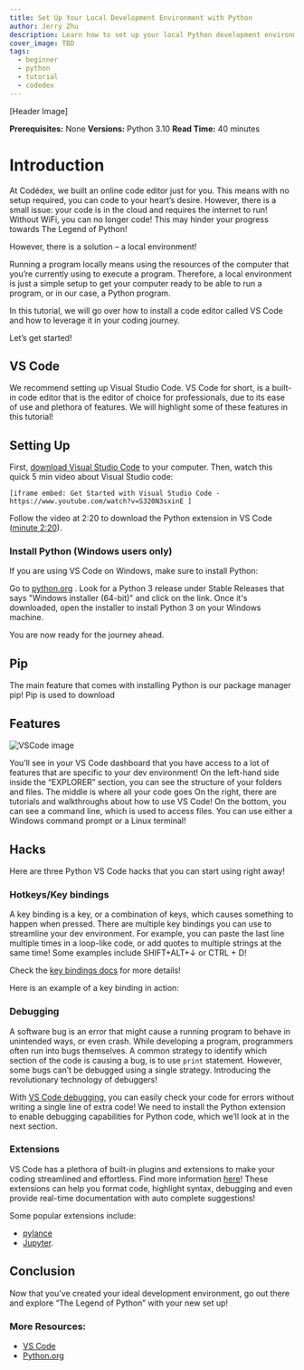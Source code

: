 ```yaml
---
title: Set Up Your Local Development Environment with Python
author: Jerry Zhu
description: Learn how to set up your local Python development environment with VS Code. 
cover_image: TBD
tags: 
  - beginner
  - python
  - tutorial
  - codedex
---
```


[Header Image]

**Prerequisites:** None
**Versions:** Python 3.10
**Read Time:** 40 minutes

# Introduction

At Codédex, we built an online code editor just for you. This means with no setup required, you can code to your heart’s desire. However, there is a small issue: your code is in the cloud and requires the internet to run! Without WiFi, you can no longer code! This may hinder your progress towards The Legend of Python! 

However, there is a solution – a local environment! 

Running a program locally means using the resources of the computer that you’re currently using to execute a program. Therefore, a local environment is just a simple setup to get your computer ready to be able to run a program, or in our case, a Python program.  

In this tutorial, we will go over how to install a code editor called VS Code and how to leverage it in your coding journey. 

Let’s get started!

## VS Code

We recommend setting up Visual Studio Code. VS Code for short, is a built-in code editor that is the editor of choice for professionals, due to its ease of use and plethora of features. We will highlight some of these features in this tutorial! 

## Setting Up

First, [download Visual Studio Code](https://code.visualstudio.com) to your computer.
Then, watch this quick 5 min video about Visual Studio code: 

	[iframe embed: Get Started with Visual Studio Code - https://www.youtube.com/watch?v=S320N3sxinE ]

Follow the video at 2:20 to download the Python extension in VS Code ([minute 2:20](https://www.youtube.com/watch?v=S320N3sxinE&t=140s)).

### Install Python (Windows users only)

If you are using VS Code on Windows, make sure to install Python:

Go to [python.org](https://www.python.org/downloads/windows/) .
Look for a Python 3 release under Stable Releases that says "Windows installer (64-bit)" and click on the link.
Once it's downloaded, open the installer to install Python 3 on your Windows machine.

You are now ready for the journey ahead.

## Pip

The main feature that comes with installing Python is our package manager pip! Pip is used to download  

## Features

![VSCode image](vscode_image.png)

You’ll see in your VS Code dashboard that you have access to a lot of features that are specific to your dev environment!
On the left-hand side inside the “EXPLORER” section, you can see the structure of your folders and files. 
The middle is where all your code goes
On the right, there are tutorials and walkthroughs about how to use VS Code!
On the bottom, you can see a command line, which is used to access files. You can use either a Windows command prompt or a Linux terminal! 

## Hacks

Here are three Python VS Code hacks that you can start using right away! 

### Hotkeys/Key bindings

A key binding is a key, or a combination of keys, which causes something to happen when pressed. There are multiple key bindings you can use to streamline your dev environment. For example, you can paste the last line multiple times in a loop-like code, or add quotes to multiple strings at the same time! 
Some examples include SHIFT+ALT+↓ or CTRL + D! 

Check the [key bindings docs](https://code.visualstudio.com/docs/getstarted/keybindings) for more details! 

Here is an example of a key binding in action: 

### Debugging

A software bug is an error that might cause a running program to behave in unintended ways, or even crash. While developing a program, programmers often run into bugs themselves. A common strategy to identify which section of the code is causing a bug, is to use `print` statement. However, some bugs can’t be debugged using a single strategy. Introducing the revolutionary technology of debuggers! 

With [VS Code debugging](https://code.visualstudio.com/docs/editor/debugging), you can easily check your code for errors without writing a single line of extra code! We need to install the Python extension to enable debugging capabilities for Python code, which we’ll look at in the next section.

### Extensions

VS Code has a plethora of built-in plugins and extensions to make your coding streamlined and effortless. Find more information [here](https://code.visualstudio.com/docs/languages/python)! These extensions can help you format code, highlight syntax, debugging and even provide real-time documentation with auto complete suggestions! 

Some popular extensions include: 

- [pylance](https://marketplace.visualstudio.com/items?itemName=ms-python.vscode-pylance) 
- [Jupyter](https://marketplace.visualstudio.com/items?itemName=ms-toolsai.jupyter). 

## Conclusion

Now that you’ve created your ideal development environment, go out there and explore “The Legend of Python” with your new set up! 

### More Resources:

- [VS Code](https://code.visualstudio.com)
- [Python.org](https://www.python.org)
